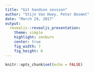 ```yaml
---
title: "Git handson session"
author: "Stijn Van Hoey, Peter Desmet"
date: "March 29, 2017"
output:
  revealjs::revealjs_presentation:
    theme: simple
    highlight: zenburn
    center: true
    fig_width: 7
    fig_height: 6    
---
```


```r
knitr::opts_chunk$set(echo = FALSE)
```

